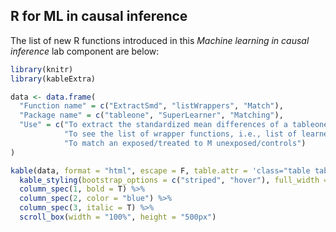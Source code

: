 ## R for ML in causal inference {.unnumbered}

The list of new R functions introduced in this *Machine learning in causal inference* lab component are below:

```r
library(knitr)
library(kableExtra)

data <- data.frame(
  "Function name" = c("ExtractSmd", "listWrappers", "Match"),
  "Package name" = c("tableone", "SuperLearner", "Matching"),
  "Use" = c("To extract the standardized mean differences of a tableone object", 
            "To see the list of wrapper functions, i.e., list of learners, in SuperLearner",
            "To match an exposed/treated to M unexposed/controls")
)

kable(data, format = "html", escape = F, table.attr = 'class="table table-hover"') %>%
  kable_styling(bootstrap_options = c("striped", "hover"), full_width = F) %>%
  column_spec(1, bold = T) %>%
  column_spec(2, color = "blue") %>%
  column_spec(3, italic = T) %>%
  scroll_box(width = "100%", height = "500px")

```
